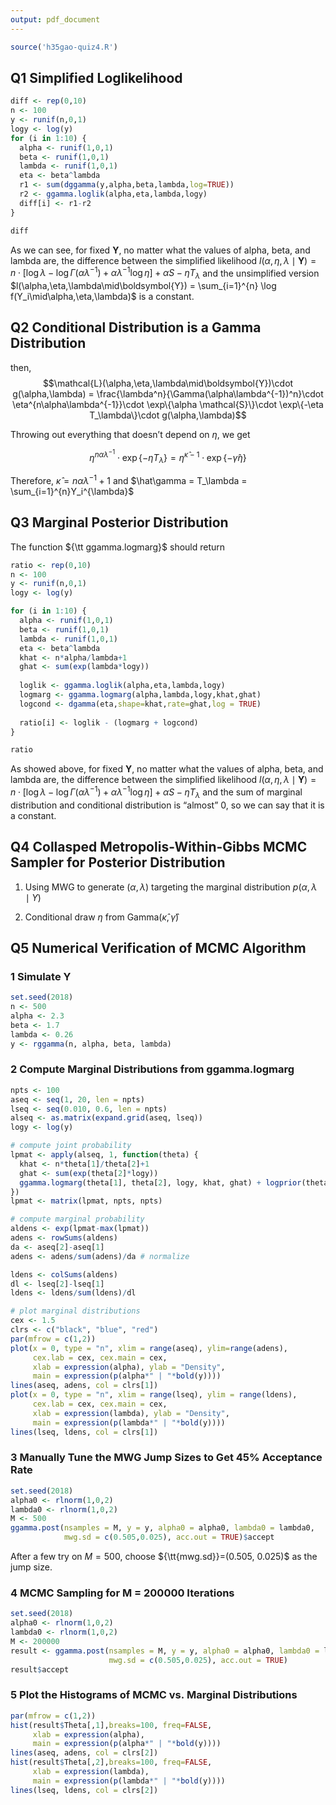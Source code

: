 ```yaml
---
output: pdf_document
---
```


```r
source('h35gao-quiz4.R')
```

## Q1 Simplified Loglikelihood ##
```r
diff <- rep(0,10)
n <- 100
y <- runif(n,0,1)
logy <- log(y)
for (i in 1:10) {
  alpha <- runif(1,0,1)
  beta <- runif(1,0,1)
  lambda <- runif(1,0,1)
  eta <- beta^lambda
  r1 <- sum(dggamma(y,alpha,beta,lambda,log=TRUE))
  r2 <- ggamma.loglik(alpha,eta,lambda,logy)
  diff[i] <- r1-r2
}

diff

```

As we can see, for fixed $\boldsymbol{Y}$, no matter what the values of alpha, beta, and lambda are, the difference between the simplified likelihood $l(\alpha,\eta,\lambda\mid\boldsymbol{Y}) = n\cdot \big[\log\lambda - \log\Gamma(\alpha\lambda^{-1})+\alpha\lambda^{-1}\log\eta \big]+\alpha S - \eta T_\lambda$ and the unsimplified version $l(\alpha,\eta,\lambda\mid\boldsymbol{Y}) = \sum_{i=1}^{n} \log f(Y_i\mid\alpha,\eta,\lambda)$ is a constant.

## Q2 Conditional Distribution is a Gamma Distribution ##

\begin{equation*}
\begin{aligned}
\mathcal{L}(\alpha,\eta,\lambda\mid\boldsymbol{Y}) &= \exp\{l(\alpha,\eta,\lambda\mid\boldsymbol{Y})\} \\
&=\exp\{log\lambda^n - \log\Gamma(\alpha\lambda^{-1})^n+\log\eta^{n\alpha\lambda^{-1}}+\alpha S - \eta T_\lambda\} \\
&=\frac{\lambda^n}{\Gamma(\alpha\lambda^{-1})^n}\cdot \eta^{n\alpha\lambda^{-1}}\cdot \exp\{\alpha \mathcal{S}\}\cdot \exp\{-\eta T_\lambda\}
\end{aligned}
\end{equation*}


then,
$$\mathcal{L}(\alpha,\eta,\lambda\mid\boldsymbol{Y})\cdot g(\alpha,\lambda) = \frac{\lambda^n}{\Gamma(\alpha\lambda^{-1})^n}\cdot \eta^{n\alpha\lambda^{-1}}\cdot \exp\{\alpha \mathcal{S}\}\cdot \exp\{-\eta T_\lambda\}\cdot g(\alpha,\lambda)$$

Throwing out everything that doesn't depend on $\eta$, we get

$$\eta^{n\alpha\lambda^{-1}}\cdot \exp\{-\eta T_\lambda\} = \eta^{\hat\kappa - 1}\cdot \exp\{-\hat\gamma\eta\}$$

Therefore, $\hat\kappa = n\alpha\lambda^{-1} + 1$ and $\hat\gamma = T_\lambda = \sum_{i=1}^{n}Y_i^{\lambda}$


## Q3 Marginal Posterior Distribution ##
The function ${\tt ggamma.logmarg}$ should return
\begin{equation*}
\begin{aligned}
&\log \frac{\mathcal{L}(\alpha,\eta,\lambda\mid\boldsymbol{Y})}{\tt{dgamma(x=\eta,shape=\hat\kappa, rate = \hat\gamma)}}\\
=& l(\alpha,\eta,\lambda\mid\boldsymbol{Y}) - \log(\tt{dgamma(x=\eta,shape=\hat\kappa, rate = \hat\gamma)})\\
=& n\cdot \big[\log\lambda - \log\Gamma(\alpha\lambda^{-1})+\alpha\lambda^{-1}\log\eta \big]+\alpha S - \eta T_\lambda - \log(\frac{\hat\gamma^{\hat\kappa}}{\Gamma(\hat\kappa)}\cdot \eta^{\hat\kappa - 1}\exp\{\eta\hat\gamma\})\\
=& n\log(\lambda) - n\log\Gamma(\alpha\lambda^{-1}) + n\alpha\lambda^{-1}\log{\eta} + \alpha S - \eta T_\lambda - \big[\log(\hat\gamma^{\hat\kappa}) - \log\Gamma(\hat\kappa) + \log(\eta^{\hat\kappa-1}) - \eta\hat\gamma \big]\\
=& n\log(\lambda) - n\log\Gamma(\alpha\lambda^{-1}) + n\alpha\lambda^{-1}\log{\eta} + \alpha S - \eta T_\lambda -
\hat\kappa\log(\hat\gamma) + \log\Gamma(\hat\kappa) - (\hat\kappa-1)\log\eta + \eta\hat\gamma\\
&\text{(Since $\hat\kappa = n\alpha\lambda^{-1} + 1$ and $\hat\gamma = T_\lambda = \sum_{i=1}^{n}Y_i^{\lambda}$)}\\
=& n\log(\lambda) - n\log\Gamma(\alpha\lambda^{-1}) + \alpha S - \hat\kappa\log(\hat\gamma) + \log\Gamma(\hat\kappa)
\end{aligned}
\end{equation*}

```r
ratio <- rep(0,10)
n <- 100
y <- runif(n,0,1)
logy <- log(y)

for (i in 1:10) {
  alpha <- runif(1,0,1)
  beta <- runif(1,0,1)
  lambda <- runif(1,0,1)
  eta <- beta^lambda
  khat <- n*alpha/lambda+1
  ghat <- sum(exp(lambda*logy))
  
  loglik <- ggamma.loglik(alpha,eta,lambda,logy)
  logmarg <- ggamma.logmarg(alpha,lambda,logy,khat,ghat)
  logcond <- dgamma(eta,shape=khat,rate=ghat,log = TRUE)
  
  ratio[i] <- loglik - (logmarg + logcond)
}

ratio

```

As showed above, for fixed $\boldsymbol{Y}$, no matter what the values of alpha, beta, and lambda are, the difference between the simplified likelihood $l(\alpha,\eta,\lambda\mid\boldsymbol{Y}) = n\cdot \big[\log\lambda - \log\Gamma(\alpha\lambda^{-1})+\alpha\lambda^{-1}\log\eta \big]+\alpha S - \eta T_\lambda$ and the sum of marginal distribution and conditional distribution is "almost" $0$, so we can say that it is a constant.

## Q4 Collasped Metropolis-Within-Gibbs MCMC Sampler for Posterior Distribution ##

(1) Using MWG to generate $(\alpha,\lambda)$ targeting the marginal distribution $p(\alpha,\lambda\mid Y)$

(2) Conditional draw $\eta$ from Gamma($\hat{\kappa},\hat{\gamma}$)

## Q5 Numerical Verification of MCMC Algorithm ##

### 1 Simulate Y ###
```r
set.seed(2018)
n <- 500
alpha <- 2.3
beta <- 1.7
lambda <- 0.26
y <- rggamma(n, alpha, beta, lambda)
```

### 2 Compute Marginal Distributions from ggamma.logmarg ###
```r
npts <- 100
aseq <- seq(1, 20, len = npts)
lseq <- seq(0.010, 0.6, len = npts)
alseq <- as.matrix(expand.grid(aseq, lseq))
logy <- log(y)

# compute joint probability
lpmat <- apply(alseq, 1, function(theta) {
  khat <- n*theta[1]/theta[2]+1
  ghat <- sum(exp(theta[2]*logy))
  ggamma.logmarg(theta[1], theta[2], logy, khat, ghat) + logprior(theta[1], theta[2])
})
lpmat <- matrix(lpmat, npts, npts)

# compute marginal probability
aldens <- exp(lpmat-max(lpmat))
adens <- rowSums(aldens)
da <- aseq[2]-aseq[1]
adens <- adens/sum(adens)/da # normalize

ldens <- colSums(aldens)
dl <- lseq[2]-lseq[1]
ldens <- ldens/sum(ldens)/dl

# plot marginal distributions
cex <- 1.5
clrs <- c("black", "blue", "red")
par(mfrow = c(1,2))
plot(x = 0, type = "n", xlim = range(aseq), ylim=range(adens),
     cex.lab = cex, cex.main = cex,
     xlab = expression(alpha), ylab = "Density",
     main = expression(p(alpha*" | "*bold(y))))
lines(aseq, adens, col = clrs[1])
plot(x = 0, type = "n", xlim = range(lseq), ylim = range(ldens),
     cex.lab = cex, cex.main = cex,
     xlab = expression(lambda), ylab = "Density",
     main = expression(p(lambda*" | "*bold(y))))
lines(lseq, ldens, col = clrs[1])
```


### 3 Manually Tune the MWG Jump Sizes to Get 45% Acceptance Rate ###
```r
set.seed(2018)
alpha0 <- rlnorm(1,0,2)
lambda0 <- rlnorm(1,0,2)
M <- 500
ggamma.post(nsamples = M, y = y, alpha0 = alpha0, lambda0 = lambda0, 
            mwg.sd = c(0.505,0.025), acc.out = TRUE)$accept
```

After a few try on $M = 500$, choose ${\tt{mwg.sd}}=(0.505, 0.025)$ as the jump size.

### 4 MCMC Sampling for M = 200000 Iterations ###
```r
set.seed(2018)
alpha0 <- rlnorm(1,0,2)
lambda0 <- rlnorm(1,0,2)
M <- 200000
result <- ggamma.post(nsamples = M, y = y, alpha0 = alpha0, lambda0 = lambda0,
                      mwg.sd = c(0.505,0.025), acc.out = TRUE)
result$accept
```


### 5 Plot the Histograms of MCMC vs. Marginal Distributions ###
```r
par(mfrow = c(1,2))
hist(result$Theta[,1],breaks=100, freq=FALSE,
     xlab = expression(alpha),
     main = expression(p(alpha*" | "*bold(y))))
lines(aseq, adens, col = clrs[2])
hist(result$Theta[,2],breaks=100, freq=FALSE,
     xlab = expression(lambda),
     main = expression(p(lambda*" | "*bold(y))))
lines(lseq, ldens, col = clrs[2])
```